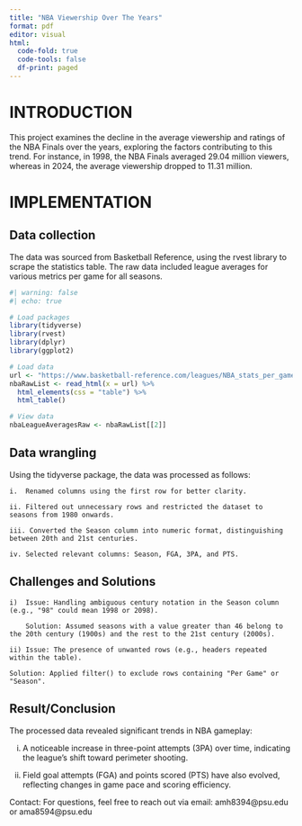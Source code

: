 ---
title: "NBA Viewership Over The Years"
format: pdf
editor: visual
html:
  code-fold: true
  code-tools: false
  df-print: paged
---

# INTRODUCTION

This project examines the decline in the average viewership and ratings of the NBA Finals over the years, exploring the factors contributing to this trend. For instance, in 1998, the NBA Finals averaged 29.04 million viewers, whereas in 2024, the average viewership dropped to 11.31 million.

# IMPLEMENTATION

## Data collection

The data was sourced from Basketball Reference, using the rvest library to scrape the statistics table. The raw data included league averages for various metrics per game for all seasons.

```{r}
#| warning: false
#| echo: true

# Load packages
library(tidyverse)
library(rvest)
library(dplyr)
library(ggplot2)

# Load data
url <- "https://www.basketball-reference.com/leagues/NBA_stats_per_game.html"
nbaRawList <- read_html(x = url) %>%
  html_elements(css = "table") %>%
  html_table()

# View data
nbaLeagueAveragesRaw <- nbaRawList[[2]]
```

## Data wrangling

Using the tidyverse package, the data was processed as follows:

```         
i.  Renamed columns using the first row for better clarity.

ii. Filtered out unnecessary rows and restricted the dataset to seasons from 1980 onwards.

iii. Converted the Season column into numeric format, distinguishing between 20th and 21st centuries.

iv. Selected relevant columns: Season, FGA, 3PA, and PTS.
```

<!-- -->

## Challenges and Solutions

```         
i)  Issue: Handling ambiguous century notation in the Season column (e.g., "98" could mean 1998 or 2098).

    Solution: Assumed seasons with a value greater than 46 belong to the 20th century (1900s) and the rest to the 21st century (2000s).

ii) Issue: The presence of unwanted rows (e.g., headers repeated within the table).

Solution: Applied filter() to exclude rows containing "Per Game" or "Season".
```

## Result/Conclusion

The processed data revealed significant trends in NBA gameplay:

i)  A noticeable increase in three-point attempts (3PA) over time, indicating the league's shift toward perimeter shooting.

ii) Field goal attempts (FGA) and points scored (PTS) have also evolved, reflecting changes in game pace and scoring efficiency.

Contact: For questions, feel free to reach out via email: amh8394\@psu.edu or ama8594\@psu.edu
